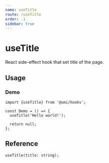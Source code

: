 ```yaml
---
name: useTitle
route: /useTitle
order: -1
sidebar: true
---
```


# useTitle

React side-effect hook that set title of the page.

## Usage

### Demo
```
import {useTitle} from '@umi/hooks';

const Demo = () => {
  useTitle('Hello world!');

  return null;
};
```

## Reference

```
useTitle(title: string);
```